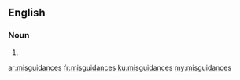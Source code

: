 ==English==

===Noun===
{{head|en|plural}}

# {{plural of|misguidance|lang=en|nocat=1}}

[[ar:misguidances]]
[[fr:misguidances]]
[[ku:misguidances]]
[[my:misguidances]]